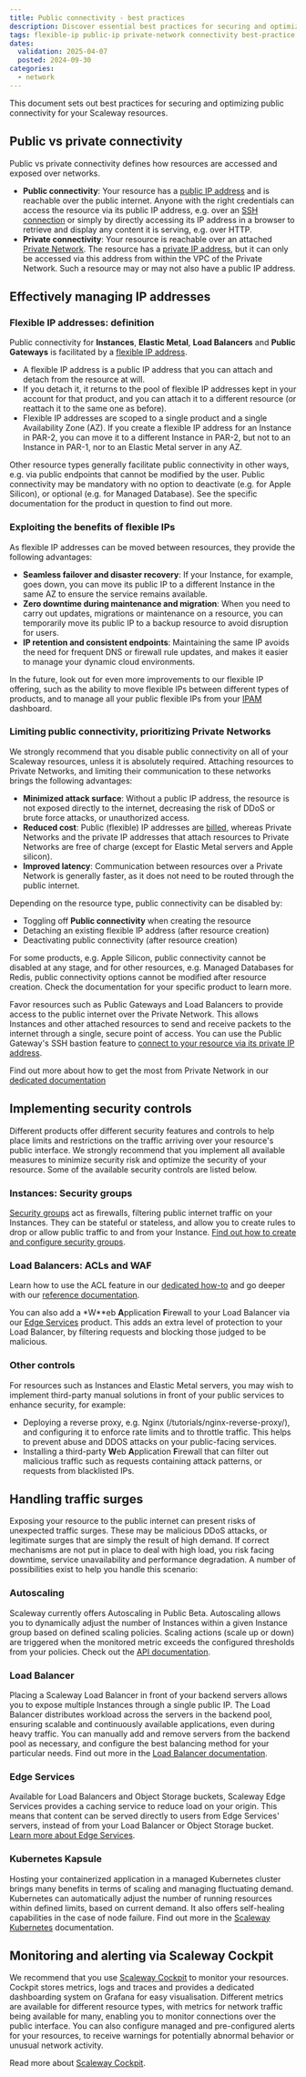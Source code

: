 ```yaml
---
title: Public connectivity - best practices
description: Discover essential best practices for securing and optimizing public connectivity in your Scaleway cloud environment. Learn how to enhance performance and ensure robust protection.
tags: flexible-ip public-ip private-network connectivity best-practice
dates:
  validation: 2025-04-07
  posted: 2024-09-30
categories:
  - network
---
```



This document sets out best practices for securing and optimizing public connectivity for your Scaleway resources.

## Public vs private connectivity

Public vs private connectivity defines how resources are accessed and exposed over networks.

- **Public connectivity**: Your resource has a [public IP address](/ipam/concepts/#public-flexible-ip-address) and is reachable over the public internet. Anyone with the right credentials can access the resource via its public IP address, e.g. over an [SSH connection](/instances/how-to/connect-to-instance/) or simply by directly accessing its IP address in a browser to retrieve and display any content it is serving, e.g. over HTTP.
- **Private connectivity**: Your resource is reachable over an attached [Private Network](/vpc/concepts/#private-networks). The resource has a [private IP address](/vpc/concepts/#private-ip-address), but it can only be accessed via this address from within the VPC of the Private Network. Such a resource may or may not also have a public IP address.

## Effectively managing IP addresses

### Flexible IP addresses: definition

Public connectivity for **Instances**, **Elastic Metal**, **Load Balancers** and **Public Gateways** is facilitated by a [flexible IP address](/ipam/concepts/#public-flexible-ip-address). 

- A flexible IP address is a public IP address that you can attach and detach from the resource at will. 
- If you detach it, it returns to the pool of flexible IP addresses kept in your account for that product, and you can attach it to a different resource (or reattach it to the same one as before).
- Flexible IP addresses are scoped to a single product and a single Availability Zone (AZ). If you create a flexible IP address for an Instance in PAR-2, you can move it to a different Instance in PAR-2, but not to an Instance in PAR-1, nor to an Elastic Metal server in any AZ.

Other resource types generally facilitate public connectivity in other ways, e.g. via public endpoints that cannot be modified by the user. Public connectivity may be mandatory with no option to deactivate (e.g. for Apple Silicon), or optional (e.g. for Managed Database). See the specific documentation for the product in question to find out more.

### Exploiting the benefits of flexible IPs

As flexible IP addresses can be moved between resources, they provide the following advantages: 

- **Seamless failover and disaster recovery**: If your Instance, for example, goes down, you can move its public IP to a different Instance in the same AZ to ensure the service remains available.
- **Zero downtime during maintenance and migration**: When you need to carry out updates, migrations or maintenance on a resource, you can temporarily move its public IP to a backup resource to avoid disruption for users.
- **IP retention and consistent endpoints**: Maintaining the same IP avoids the need for frequent DNS or firewall rule updates, and makes it easier to manage your dynamic cloud environments.

In the future, look out for even more improvements to our flexible IP offering, such as the ability to move flexible IPs between different types of products, and to manage all your public flexible IPs from your [IPAM](/ipam/) dashboard.

### Limiting public connectivity, prioritizing Private Networks

We strongly recommend that you disable public connectivity on all of your Scaleway resources, unless it is absolutely required. Attaching resources to Private Networks, and limiting their communication to these networks brings the following advantages:

- **Minimized attack surface**: Without a public IP address, the resource is not exposed directly to the internet, decreasing the risk of DDoS or brute force attacks, or unauthorized access.
- **Reduced cost**: Public (flexible) IP addresses are [billed](https://www.scaleway.com/en/pricing/), whereas Private Networks and the private IP addresses that attach resources to Private Networks are free of charge (except for Elastic Metal servers and Apple silicon). 
- **Improved latency**: Communication between resources over a Private Network is generally faster, as it does not need to be routed through the public internet.

Depending on the resource type, public connectivity can be disabled by:
- Toggling off **Public connectivity** when creating the resource
- Detaching an existing flexible IP address (after resource creation)
- Deactivating public connectivity (after resource creation)

<Message type="note">
For some products, e.g. Apple Silicon, public connectivity cannot be disabled at any stage, and for other resources, e.g. Managed Databases for Redis, public connectivity options cannot be modified after resource creation. Check the documentation for your specific product to learn more.
</Message>

Favor resources such as Public Gateways and Load Balancers to provide access to the public internet over the Private Network. This allows Instances and other attached resources to send and receive packets to the internet through a single, secure point of access. You can use the Public Gateway's SSH bastion feature to [connect to your resource via its private IP address](/public-gateways/how-to/use-ssh-bastion/#how-to-connect-to-a-resource-behind-your-ssh-bastion).

Find out more about how to get the most from Private Network in our [dedicated documentation](/vpc/reference-content/getting-most-private-networks/)

## Implementing security controls

Different products offer different security features and controls to help place limits and restrictions on the traffic arriving over your resource's public interface. We strongly recommend that you implement all available measures to minimize security risk and optimize the security of your resource. Some of the available security controls are listed below.

### Instances: Security groups

[Security groups](/instances/concepts/#security-group) act as firewalls, filtering public internet traffic on your Instances. They can be stateful or stateless, and allow you to create rules to drop or allow public traffic to and from your Instance. [Find out how to create and configure security groups](/instances/how-to/use-security-groups/).

### Load Balancers: ACLs and WAF

<Acls />

Learn how to use the ACL feature in our [dedicated how-to](/load-balancer/how-to/create-manage-acls/) and go deeper with our [reference documentation](/load-balancer/reference-content/acls/).

You can also add a *W**eb **A**pplication **F**irewall to your Load Balancer via our [Edge Services](/edge-services/reference-content/understanding-waf/) product. This adds an extra level of protection to your Load Balancer, by filtering requests and blocking those judged to be malicious.

### Other controls

For resources such as Instances and Elastic Metal servers, you may wish to implement third-party manual solutions in front of your public services to enhance security, for example:

- Deploying a reverse proxy, e.g. Nginx (/tutorials/nginx-reverse-proxy/), and configuring it to enforce rate limits and to throttle traffic. This helps to prevent abuse and DDOS attacks on your public-facing services.
- Installing a third-party **W**eb **A**pplication **F**irewall that can filter out malicious traffic such as requests containing attack patterns, or requests from blacklisted IPs.

## Handling traffic surges

Exposing your resource to the public internet can present risks of unexpected traffic surges. These may be malicious DDoS attacks, or legitimate surges that are simply the result of high demand. If correct mechanisms are not put in place to deal with high load, you risk facing downtime, service unavailability and performance degradation. A number of possibilities exist to help you handle this scenario:

### Autoscaling

Scaleway currently offers Autoscaling in Public Beta. Autoscaling allows you to dynamically adjust the number of Instances within a given Instance group based on defined scaling policies. Scaling actions (scale up or down) are triggered when the monitored metric exceeds the configured thresholds from your policies. Check out the [API documentation](https://www.scaleway.com/en/developers/api/autoscaling/).

### Load Balancer

Placing a Scaleway Load Balancer in front of your backend servers allows you to expose multiple Instances through a single public IP. The Load Balancer distributes workload across the servers in the backend pool, ensuring scalable and continuously available applications, even during heavy traffic. You can manually add and remove servers from the backend pool as necessary, and configure the best balancing method for your particular needs. Find out more in the [Load Balancer documentation](/load-balancer/).

### Edge Services

Available for Load Balancers and Object Storage buckets, Scaleway Edge Services provides a caching service to reduce load on your origin. This means that content can be served directly to users from Edge Services' servers, instead of from your Load Balancer or Object Storage bucket. [Learn more about Edge Services](/edge-services/).

### Kubernetes Kapsule

Hosting your containerized application in a managed Kubernetes cluster brings many benefits in terms of scaling and managing fluctuating demand. Kubernetes can automatically adjust the number of running resources within defined limits, based on current demand. It also offers self-healing capabilities in the case of node failure. Find out more in the [Scaleway Kubernetes](/kubernetes/) documentation.

## Monitoring and alerting via Scaleway Cockpit

We recommend that you use [Scaleway Cockpit](/cockpit/) to monitor your resources. Cockpit stores metrics, logs and traces and provides a dedicated dashboarding system on Grafana for easy visualisation. Different metrics are available for different resource types, with metrics for network traffic being available for many, enabling you to monitor connections over the public interface. You can also configure managed and pre-configured alerts for your resources, to receive warnings for potentially abnormal behavior or unusual network activity.

Read more about [Scaleway Cockpit](/cockpit/).




